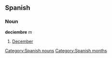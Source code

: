 == Spanish == 
=== Noun === 
'''deciembre''' ''m'' 
# [[December]] 
[[Category:Spanish nouns]]
[[Category:Spanish months]]